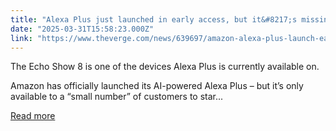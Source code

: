 ```yaml
---
title: "Alexa Plus just launched in early access, but it&#8217;s missing some features"
date: "2025-03-31T15:58:23.000Z"
link: "https://www.theverge.com/news/639697/amazon-alexa-plus-launch-early-access-missing-features"
---
```


The Echo Show 8 is one of the devices Alexa Plus is currently available on.

Amazon has officially launched its AI-powered Alexa Plus – but it’s only available to a “small number” of customers to star...

[Read more](https://www.theverge.com/news/639697/amazon-alexa-plus-launch-early-access-missing-features)
